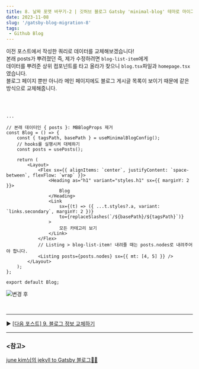 ```yaml
---
title: 8. 날짜 포맷 바꾸기-2 | 깃허브 블로그 Gatsby 'minimal-blog' 테마로 마이그레이션 하기
date: 2023-11-08
slug: '/gatsby-blog-migration-8'
tags:
 - Github Blog
---
```


이전 포스트에서 작성한 쿼리로 데이터를 교체해보겠습니다!  
본래 posts가 뿌려졌던 즉, 제가 수정하려면 `blog-list-item`에게  
데이터를 뿌려준 상위 컴포넌트를 타고 올라가 찾으니 `blog.tsx`파일과 `homepage.tsx`였습니다.  
블로그 페이지 뿐만 아니라 메인 페이지에도 블로그 게시글 목록이 보이기 때문에 같은 방식으로 교체해줍니다.

<br />

```tsx title="src/@lekoarts/gatsby-theme-minimal-blog/components/Blog.tsx" highlight=3-4,6-7,22-23

...

// 본래 데이터인 { posts }: MBBlogProps 제거
const Blog = () => {
    const { tagsPath, basePath } = useMinimalBlogConfig();
    // hooks를 실행시켜 대체하기
    const posts = usePosts();

    return (
        <Layout>
            <Flex sx={{ alignItems: `center`, justifyContent: `space-between`, flexFlow: `wrap` }}>
                <Heading as="h1" variant="styles.h1" sx={{ marginY: 2 }}>
                    Blog
                </Heading>
                <Link
                    sx={(t) => ({ ...t.styles?.a, variant: `links.secondary`, marginY: 2 })}
                    to={replaceSlashes(`/${basePath}/${tagsPath}`)}
                >
                    모든 카테고리 보기
                </Link>
            </Flex>
            // Listing > blog-list-item! 내려줄 때는 posts.nodes로 내려주어야 합니다.
            <Listing posts={posts.nodes} sx={{ mt: [4, 5] }} />
        </Layout>
    );
};

export default Blog;
```

![변경 후](./date_at.png)

<br />

---

▶️ [[다음 포스트] 9. 블로그 정보 교체하기 ](/gatsby-blog-migration-9)

---

### \<참고>

[june kim님의 jekyll to Gatsby 블로그👩‍🔧](https://juneyr.dev/jekyll-to-gatsby-%EB%B8%94%EB%A1%9C%EA%B7%B8-%F0%9F%91%A9%E2%80%8D%F0%9F%94%A7)
